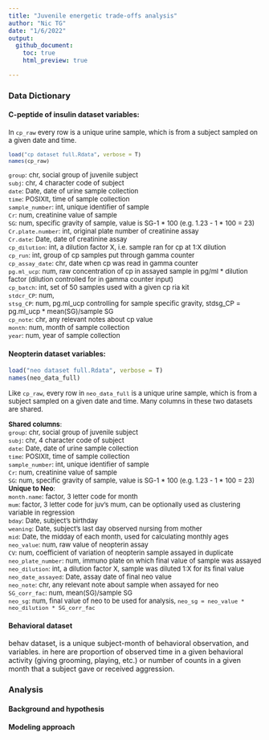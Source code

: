 ```yaml
---
title: "Juvenile energetic trade-offs analysis"
author: "Nic TG"
date: "1/6/2022"
output: 
  github_document:
    toc: true
    html_preview: true

---
```


### Data Dictionary

#### C-peptide of insulin dataset variables:

<font size = "2">
In `cp_raw` every row is a unique urine sample, which is from a subject sampled on a given date and time.

```r
load("cp dataset full.Rdata", verbose = T)
names(cp_raw)
```


`group`: chr, social group of juvenile subject  
`subj`: chr, 4 character code of subject  
`date`: Date, date of urine sample collection  
`time`: POSIXlt, time of sample collection  
`sample_number`: int, unique identifier of sample  
`Cr`: num, creatinine value of sample  
`SG`: num, specific gravity of sample, value is SG-1 * 100 (e.g. 1.23 - 1 * 100 = 23)  
`Cr.plate.number`: int, original plate number of creatinine assay  
`Cr.date`: Date, date of creatinine assay  
`cp_dilution`: int, a dilution factor X, i.e. sample ran for cp at 1:X dilution  
`cp_run`: int, group of cp samples put through gamma counter  
`cp_assay_date`: chr, date when cp was read in gamma counter  
`pg.ml_ucp`: num, raw concentration of cp in assayed sample in pg/ml * dilution factor (dilution controlled for in gamma counter input)  
`cp_batch`: int, set of 50 samples used with a given cp ria kit  
`stdcr_CP`: num,  
`stsg_CP`: num, pg.ml_ucp controlling for sample specific gravity, stdsg_CP = pg.ml_ucp * mean(SG)/sample SG  
`cp_note`: chr, any relevant notes about cp value  
`month`: num, month of sample collection  
`year`: num, year of sample collection  

</font>

#### Neopterin dataset variables:

```r
load("neo dataset full.Rdata", verbose = T)
names(neo_data_full)
```

<font size = "2">
Like `cp_raw`, every row in `neo_data_full` is a unique urine sample, which is from a subject sampled on a given date and time. Many columns in these two datasets are shared.

**Shared columns**:  
`group`: chr, social group of juvenile subject  
`subj`: chr, 4 character code of subject  
`date`: Date, date of urine sample collection  
`time`: POSIXlt, time of sample collection  
`sample_number`: int, unique identifier of sample  
`Cr`: num, creatinine value of sample  
`SG`: num, specific gravity of sample, value is SG-1 * 100 (e.g. 1.23 - 1 * 100 = 23)  
**Unique to Neo**:    
`month.name`: factor, 3 letter code for month  
`mum`: factor, 3 letter code for juv's mum, can be optionally used as clustering variable in regression  
`bday`: Date, subject's birthday  
`weaning`: Date, subject's last day observed nursing from mother  
`mid`: Date, the midday of each month, used for calculating monthly ages  
`neo_value`: num, raw value of neopterin assay  
`CV`: num, coefficient of variation of neopterin sample assayed in duplicate  
`neo_plate_number`: num, immuno plate on which final value of sample was assayed  
`neo_dilution`: int, a dilution factor X, sample was diluted 1:X for its final value  
`neo_date_assayed`: Date, assay date of final neo value  
`neo_note`: chr, any relevant note about sample when assayed for neo  
`SG_corr_fac`: num, mean(SG)/sample SG  
`neo_sg`: num, final value of neo to be used for analysis, `neo_sg = neo_value * neo_dilution * SG_corr_fac`  

</font>

#### Behavioral dataset

behav dataset, is a unique subject-month of behavioral observation, and variables. in here are proportion of observed time in a given behavioral activity (giving grooming, playing, etc.)
or number of counts in a given month that a subject gave or received aggression.

### Analysis

#### Background and hypothesis
#### Modeling approach
